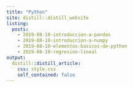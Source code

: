 ---
title: "Python"
site: distill::distill_website
listing: 
  posts:
    - 2019-08-10-introduccion-a-pandas
    - 2019-08-10-introduccion-a-numpy
    - 2019-08-10-elementos-basicos-de-python
    - 2019-08-10-regresion-lineal
output:
  distill::distill_article:
    css: style.css
    self_contained: false
---
